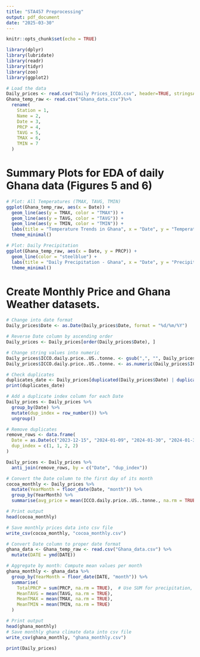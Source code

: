 ```yaml
---
title: "STA457 Preprocessing"
output: pdf_document
date: "2025-03-30"
---
```


```r
knitr::opts_chunk$set(echo = TRUE)
```

```r
library(dplyr)
library(lubridate)
library(readr)
library(tidyr)
library(zoo)
library(ggplot2)
```


```r
# Load the data
Daily_prices <- read.csv("Daily Prices_ICCO.csv", header=TRUE, stringsAsFactors = FALSE)
Ghana_temp_raw <- read.csv("Ghana_data.csv")%>%
  rename(
    Station = 1,
    Name = 2,
    Date = 3,
    PRCP = 4,
    TAVG = 5,
    TMAX = 6,
    TMIN = 7
  )
```

# Summary Plots for EDA of daily Ghana data (Figures 5 and 6)
```r
# Plot: All Temperatures (TMAX, TAVG, TMIN)
ggplot(Ghana_temp_raw, aes(x = Date)) +
  geom_line(aes(y = TMAX, color = "TMAX")) +
  geom_line(aes(y = TAVG, color = "TAVG")) +
  geom_line(aes(y = TMIN, color = "TMIN")) +
  labs(title = "Temperature Trends in Ghana", x = "Date", y = "Temperature (°F)", color = "Legend") +
  theme_minimal()

# Plot: Daily Precipitation
ggplot(Ghana_temp_raw, aes(x = Date, y = PRCP)) +
  geom_line(color = "steelblue") +
  labs(title = "Daily Precipitation - Ghana", x = "Date", y = "Precipitation (mm)") +
  theme_minimal()
```

# Create Monthly Price and Ghana Weather datasets.
```r
# Change into date format
Daily_prices$Date <- as.Date(Daily_prices$Date, format = "%d/%m/%Y")

# Reverse Date column by ascending order
Daily_prices <- Daily_prices[order(Daily_prices$Date), ]

# Change string values into numeric
Daily_prices$ICCO.daily.price..US..tonne. <- gsub(",", "", Daily_prices$ICCO.daily.price..US..tonne.)
Daily_prices$ICCO.daily.price..US..tonne. <- as.numeric(Daily_prices$ICCO.daily.price..US..tonne.)

# Check duplicates
duplicates_date <- Daily_prices[duplicated(Daily_prices$Date) | duplicated(Daily_prices$Date, fromLast = TRUE), ]
print(duplicates_date)

# Add a duplicate index column for each Date
Daily_prices <- Daily_prices %>%
  group_by(Date) %>%
  mutate(dup_index = row_number()) %>%
  ungroup()

# Remove duplicates
remove_rows <- data.frame(
  Date = as.Date(c("2023-12-15", "2024-01-09", "2024-01-30", "2024-01-31")),
  dup_index = c(1, 1, 2, 2)
)

Daily_prices <- Daily_prices %>%
  anti_join(remove_rows, by = c("Date", "dup_index"))

# Convert the Date column to the first day of its month
cocoa_monthly <- Daily_prices %>%
  mutate(YearMonth = floor_date(Date, "month")) %>%
  group_by(YearMonth) %>%
  summarise(avg_price = mean(ICCO.daily.price..US..tonne., na.rm = TRUE))

# Print output
head(cocoa_monthly)

# Save monthly prices data into csv file
write_csv(cocoa_monthly, "cocoa_monthly.csv") 

# Convert Date column to proper date format
ghana_data <- Ghana_temp_raw <- read.csv("Ghana_data.csv") %>%
  mutate(DATE = ymd(DATE))  

# Aggregate by month: Compute mean values per month
ghana_monthly <- ghana_data %>%
  group_by(YearMonth = floor_date(DATE, "month")) %>%
  summarise(
    TotalPRCP = sum(PRCP, na.rm = TRUE),  # Use SUM for precipitation, not mean
    MeanTAVG = mean(TAVG, na.rm = TRUE),
    MeanTMAX = mean(TMAX, na.rm = TRUE),
    MeanTMIN = mean(TMIN, na.rm = TRUE)
  )

# Print output
head(ghana_monthly)
# Save monthly ghana climate data into csv file
write_csv(ghana_monthly, "ghana_monthly.csv")

print(Daily_prices)
```